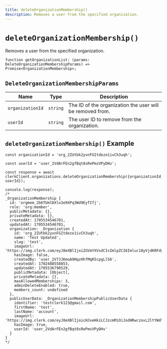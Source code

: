 ```yaml
---
title: deleteOrganizationMembership()
description: Removes a user from the specified organization.
---
```


# `deleteOrganizationMembership()`

Removes a user from the specified organization.

```tsx
function getOrganizationList: (params: DeleteOrganizationMembershipParams) => Promise<OrganizationMembership>;
```

## `DeleteOrganizationMembershipParams`

| Name | Type	| Description |
| --- | --- | --- |
| `organizationId` | `string` | The ID of the organization the user will be removed from. |
| `userId` | `string` | The user ID to remove from the organization. |

## `deleteOrganizationMembership()` Example

```tsx
const organizationId = 'org_2ZUtbk2yvnFGItdeze1ivCh3uqh';

const userId = 'user_2VdArFEn2gfBqt8sRePmsVPyDHv';

const response = await clerkClient.organizations.deleteOrganizationMembership({organizationId, userId});

console.log(response);
/*
_OrganizationMembership {
  id: 'orgmem_2b6TUmlDXlo3e9XPq3Wd9EyfIfj',
  role: 'org:member',
  publicMetadata: {},
  privateMetadata: {},
  createdAt: 1705534546701,
  updatedAt: 1705534546701,
  organization: _Organization {
    id: 'org_2ZUtbk2yvnFGItdeze1ivCh3uqh',
    name: 'Test Updated',
    slug: 'test',
    imageUrl: 'https://img.clerk.com/eyJ0eXBlIjoiZGVmYXVsdCIsImlpZCI6Imluc18yVjdKRFdyclJwRmZFZTlqQUM2dWpSMG8xSlQiLCJyaWQiOiJvcmdfMlpVdGJrMnl2bkZHSXRkZXplMWl2Q2gzdXFoIiwiaW5pdGlhbHMiOiJUIn0',
    hasImage: false,
    createdBy: 'user_2V7JJKmoA9HqzHhfMqK5cpgLl56',
    createdAt: 1702488558853,
    updatedAt: 1705536790529,
    publicMetadata: [Object],
    privateMetadata: {},
    maxAllowedMemberships: 3,
    adminDeleteEnabled: true,
    members_count: undefined
  },
  publicUserData: _OrganizationMembershipPublicUserData {
    identifier: 'testclerk123@gmail.com',
    firstName: 'test',
    lastName: 'account',
    imageUrl: 'https://img.clerk.com/eyJ0eXBlIjoicHJveHkiLCJzcmMiOiJodHRwczovL2ltYWdlcy5jbGVyay5kZXYvb2F1dGhfZ29vZ2xlL2ltZ18yVmRBckFNNWNyRUpxaGdmb3cydVBHZ29US2QifQ',
    hasImage: true,
    userId: 'user_2VdArFEn2gfBqt8sRePmsVPyDHv'
  }
}
*/
```
